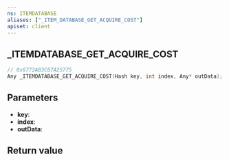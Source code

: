 ```yaml
---
ns: ITEMDATABASE
aliases: ["_ITEM_DATABASE_GET_ACQUIRE_COST"]
apiset: client
---
```

## _ITEMDATABASE_GET_ACQUIRE_COST

```c
// 0x6772A83C67A25775
Any _ITEMDATABASE_GET_ACQUIRE_COST(Hash key, int index, Any* outData);
```


## Parameters
* **key**:
* **index**:
* **outData**:

## Return value